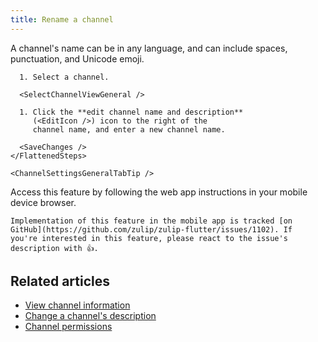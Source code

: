 ```yaml
---
title: Rename a channel
---
```



A channel's name can be in any language, and can include spaces, punctuation,
and Unicode emoji.

<Tabs>
  <TabItem label="Desktop/Web">
    <FlattenedSteps>
      <NavigationSteps target="relative/channel/all" />

      1. Select a channel.

      <SelectChannelViewGeneral />

      1. Click the **edit channel name and description**
         (<EditIcon />) icon to the right of the
         channel name, and enter a new channel name.

      <SaveChanges />
    </FlattenedSteps>

    <ChannelSettingsGeneralTabTip />
  </TabItem>

  <TabItem label="Mobile">
    Access this feature by following the web app instructions in your
    mobile device browser.

    Implementation of this feature in the mobile app is tracked [on
    GitHub](https://github.com/zulip/zulip-flutter/issues/1102). If
    you're interested in this feature, please react to the issue's
    description with 👍.
  </TabItem>
</Tabs>

<AutomatedNoticeChannelEvent />

## Related articles

* [View channel information](/help/view-channel-information)
* [Change a channel's description](/help/change-the-channel-description)
* [Channel permissions](/help/channel-permissions)
